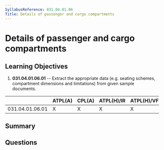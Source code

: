 ```yaml
---
SyllabusReference: 031.04.01.06
Title: Details of passenger and cargo compartments
---
```


# Details of passenger and cargo compartments

## Learning Objectives

1. **031.04.01.06.01** -- Extract the appropriate data (e.g. seating schemes,
   compartment dimensions and limitations) from given sample documents.

|                 | ATPL(A) | CPL(A) | ATPL(H)/IR | ATPL(H)/VFR | CPL(H) | IR  | CBIR(A) |
| --------------- | ------- | ------ | ---------- | ----------- | ------ | --- | ------- |
| 031.04.01.06.01 | X       | X      | X          | X           | X      |     |         |

## Summary

## Questions
